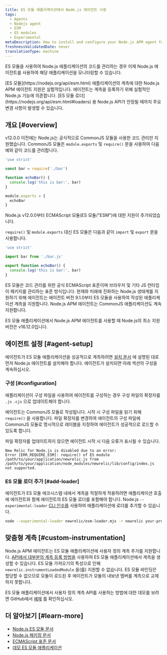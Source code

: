 ```yaml
---
title: ES 모듈 애플리케이션에서 Node.js 에이전트 사용
tags:
  - Agents
  - Nodejs agent
  - ESM
  - ES modules
  - Experimental
metaDescription: How to install and configure your Node.js APM agent for an application that uses ES modules.
freshnessValidatedDate: never
translationType: machine
---
```


ES 모듈을 사용하여 Node.js 애플리케이션의 코드를 관리하는 경우 이제 Node.js 에이전트를 사용하여 해당 애플리케이션을 모니터링할 수 있습니다.

<Callout variant="caution">
  [ES 모듈](https://nodejs.org/api/esm.html) 애플리케이션의 계측에 대한 Node.js APM 에이전트 지원은 실험적입니다. 에이전트는 계측을 등록하기 위해 실험적인 Node.js 기능에 의존합니다. [ES 모듈 로더](https://nodejs.org/api/esm.html#loaders) 용 Node.js API가 안정될 때까지 주요 변경 사항이 발생할 수 있습니다.
</Callout>

## 개요 [#overview]

v12.0.0 이전에는 Node.js는 공식적으로 CommonJS 모듈을 사용한 코드 관리만 지원했습니다. CommonJS 모듈은 `module.exports` 및 `require()` 문을 사용하여 다음 예와 같이 코드를 관리합니다.

```js
'use strict'

const bar = require('./bar')

function echoBar() {
  console.log('this is bar:', bar)
}

module.exports = {
  echoBar
}
```

Node.js v12.0.0부터 ECMAScript 모듈(ES 모듈/"ESM")에 대한 지원이 추가되었습니다.

`require()` 및 `module.exports` 대신 ES 모듈은 다음과 같이 `import` 및 `export` 문을 사용합니다.

```js
'use strict'

import bar from './bar.js'

export function echoBar() {
  console.log('this is bar:', bar)
}
```

ES 모듈은 코드 관리를 위한 공식 ECMAScript 표준이며 브라우저 및 기타 JS 런타임이 패키지를 관리하는 표준 방식입니다. 현재와 미래에 진화하는 Node.js 생태계를 지원하기 위해 에이전트는 에이전트 버전 9.1.0부터 ES 모듈을 사용하여 작성된 애플리케이션 계측을 지원합니다. Node.js APM 에이전트는 CommonJS 애플리케이션도 계속 지원합니다.

<Callout variant="important">
  ES 모듈 애플리케이션에서 Node.js APM 에이전트를 사용할 때 Node.js의 최소 지원 버전은 v16.12.0입니다.
</Callout>

## 에이전트 설정 [#agent-setup]

에이전트가 ES 모듈 애플리케이션을 성공적으로 계측하려면 [설치 문서](/docs/apm/agents/nodejs-agent/installation-configuration/install-nodejs-agent) 에 설명된 대로 먼저 Node.js 에이전트를 설치해야 합니다. 에이전트가 설치되면 아래 섹션의 구성을 계속하십시오.

### 구성 [#configuration]

애플리케이션이 구성 파일을 사용하여 에이전트를 구성하는 경우 구성 파일의 확장자를 `.js` `.cjs` 으로 업데이트해야 합니다.

에이전트는 CommonJS 모듈로 작성됩니다. 시작 시 구성 파일을 읽기 위해 `require()` 을 사용합니다. 파일 확장자를 변경하여 에이전트의 구성 파일에 CommonJS 모듈로 명시적으로 레이블을 지정하여 에이전트가 성공적으로 로드할 수 있도록 합니다.

파일 확장자를 업데이트하지 않으면 에이전트 시작 시 다음 오류가 표시될 수 있습니다.

```
New Relic for Node.js is disabled due to an error:
Error [ERR_REQUIRE_ESM]: require() of ES module /path/to/your/application/newrelic.js from /path/to/your/application/node_modules/newrelic/lib/config/index.js not supported.
```

### ES 모듈 로더 추가 [#add-loader]

에이전트가 ES 모듈 에코시스템 내에서 계측을 적절하게 적용하려면 애플리케이션 호출에 에이전트와 함께 에이전트의 ES 모듈 로더를 포함해야 합니다. Node.js `--experimental-loader` [CLI 인수를](https://nodejs.org/api/cli.html#--experimental-loadermodule) 사용하여 애플리케이션에 로더를 추가할 수 있습니다.

```sh
node --experimental-loader newrelic/esm-loader.mjs -r newrelic your-program.js
```

## 맞춤형 계측 [#custom-instrumentation]

Node.js APM 에이전트는 ES 모듈 애플리케이션에 사용자 정의 계측 추가를 지원합니다. [API에서 대부분의 계측 등록 방법을](/docs/apm/agents/nodejs-agent/api-guides/nodejs-agent-api/#custom-instrumentation-api) 사용하여 ES 모듈 애플리케이션에서 계측을 생성할 수 있습니다. ES 모듈 가져오기의 특성으로 인해 `newrelic.instrumentLoadedModule` 을(를) 지원할 수 없습니다. ES 모듈 바인딩은 할당할 수 없으므로 모듈이 로드된 후 에이전트가 모듈의 내보낸 멤버를 계측으로 교체하지 못합니다.

ES 모듈 애플리케이션에서 사용자 정의 계측 API를 사용하는 방법에 대한 데모를 보려면 GitHub에서 [예제](https://github.com/newrelic/newrelic-node-examples/blob/main/esm-app/custom-instrumentation/index.js) 를 확인하십시오.

## 더 알아보기 [#learn-more]

* [Node.js ES 모듈 문서](https://nodejs.org/api/esm.html#introduction)
* [Node.js 패키징 문서](https://nodejs.org/api/packages.html#introduction)
* [ECMAScript 표준 문서](https://tc39.es/ecma262/#sec-modules)
* [데모 ES 모듈 애플리케이션](https://github.com/newrelic/newrelic-node-examples/tree/main/esm-app)